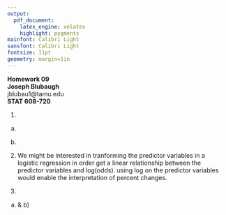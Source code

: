```yaml
---
output:
  pdf_document:
    latex_engine: xelatex
    highlight: pygments
mainfont: Calibri Light
sansfont: Calibri Light
fontsize: 11pt
geometry: margin=1in
---
```


**Homework 09**  
**Joseph Blubaugh**  
jblubau1@tamu.edu  
**STAT 608-720**  

\newpage

1)

a)
\begin{align*}
    log(\frac{\theta(x)}{1 - \theta(x)}) &= \beta_0 + \beta_1 x         \\
    (\frac{\theta(x)}{1 - \theta(x)}) &= exp(\beta_0 + \beta_1 x )      \\
    \theta(x) &= \frac{exp(\beta_0 + \beta_1 x)}{1 + exp(\beta_0 + \beta_1 x)} \\
\end{align*}

b)
\begin{align*}
    \theta(x) &= \frac{exp(\beta_0 + \beta_1 x)}{1 + exp(\beta_0 + \beta_1 x)} \\
    \theta(x) &= \frac{1}{1 + exp(-(\beta_0 + \beta_1 x))} \\
\end{align*}



2) We might be interested in tranforming the predictor variables in a logistic regression in order get a linear relationship between the predictor variables and log(odds). using log on the predictor variables would enable the interpretation of percent changes.



3) 

a) & b)
\begin{align*}
    Z = Bin(n, p) = P(Z = z) &= {n \choose z} p^z (1 - p)^{n - z}   \\
    n = 1: P(Z = z) &= p^z (1 - p)^{n - z}                          \\
    z = 0: P(Z = 0) &= (1 - p)                                      \\
    z = 1: P(Z = 1) &= p (1 - p)^{1 - z}                            \\
                                                                    \\
    log(\frac{\theta(x)}{1 - \theta(x)}) &= log(\frac{P(Y=1)}{P(Y=0)}) + log(\frac{P(X=x | Y=1)}{P(X=x | Y=0)}) \\ &= log(\frac{p_1}{p_0}) + log(\frac{p_1 (1 - p_1)^{1-z}}{(1 - p_0)}) \\
    &= \beta_0 + \beta_1 x \\
\end{align*}
